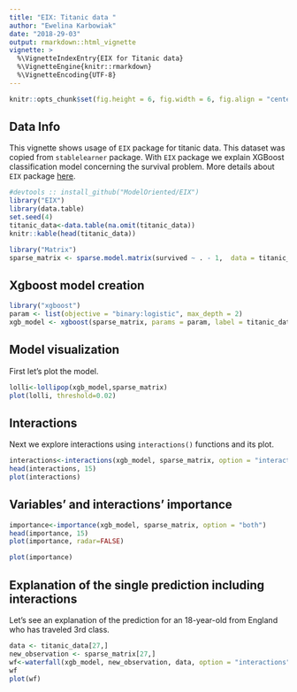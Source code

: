 ```yaml
---
title: "EIX: Titanic data "
author: "Ewelina Karbowiak"
date: "2018-29-03"
output: rmarkdown::html_vignette
vignette: >
  %\VignetteIndexEntry{EIX for Titanic data}
  %\VignetteEngine{knitr::rmarkdown}
  %\VignetteEncoding{UTF-8}
---
```


```r
knitr::opts_chunk$set(fig.height = 6, fig.width = 6, fig.align = "center")

```

## Data Info
This vignette shows usage of `EIX` package for titanic data. This dataset was copied from `stablelearner` package. With `EIX` package we explain XGBoost classification model concerning the survival problem. More details about `EIX` package [here](https://modeloriented.github.io/EIX/articles/EIX.html).


```r
#devtools :: install_github("ModelOriented/EIX")
library("EIX")
library(data.table)
set.seed(4)
titanic_data<-data.table(na.omit(titanic_data))
knitr::kable(head(titanic_data))

library("Matrix")
sparse_matrix <- sparse.model.matrix(survived ~ . - 1,  data = titanic_data)
```


## Xgboost model creation


```r
library("xgboost")
param <- list(objective = "binary:logistic", max_depth = 2)
xgb_model <- xgboost(sparse_matrix, params = param, label = titanic_data[, "survived"] == "yes", nrounds = 50, verbose = FALSE)
```


## Model visualization

First let's plot the model.

```r
lolli<-lollipop(xgb_model,sparse_matrix)
plot(lolli, threshold=0.02)
```


## Interactions

Next we explore interactions using `interactions()` functions and its plot.

```r
interactions<-interactions(xgb_model, sparse_matrix, option = "interactions")
head(interactions, 15)
plot(interactions)
```

## Variables' and interactions’ importance

```r
importance<-importance(xgb_model, sparse_matrix, option = "both")
head(importance, 15)
plot(importance, radar=FALSE)
```

```r
plot(importance)
```

## Explanation of the single prediction including interactions

Let's see an explanation of the prediction for an 18-year-old from England who has traveled 3rd class.

```r
data <- titanic_data[27,]
new_observation <- sparse_matrix[27,]
wf<-waterfall(xgb_model, new_observation, data, option = "interactions")
wf
plot(wf)
```
